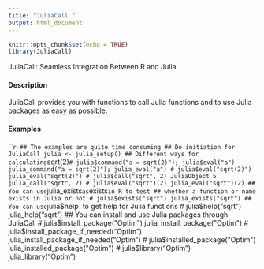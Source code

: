 ```yaml
---
title: "JuliaCall "
output: html_document
---
```


```r
knitr::opts_chunk$set(echo = TRUE)
library(JuliaCall)
```

JuliaCall: Seamless Integration Between R and Julia.

#### Description

JuliaCall provides you with functions to call Julia functions and to use Julia packages as easy as
possible.

#### Examples
```r

## The examples are quite time consuming
## Do initiation for JuliaCall
julia <- julia_setup()
## Different ways for calculating `sqrt(2)`
# julia$command("a = sqrt(2)"); julia$eval("a")
julia_command("a = sqrt(2)"); julia_eval("a")
# julia$eval("sqrt(2)")
julia_eval("sqrt(2)")
# julia$call("sqrt", 2)
JuliaObject 5
julia_call("sqrt", 2)
# julia$eval("sqrt")(2)
julia_eval("sqrt")(2)
## You can use `julia_exists` as `exists` in R to test
## whether a function or name exists in Julia or not
# julia$exists("sqrt")
julia_exists("sqrt")
## You can use `julia$help` to get help for Julia functions
# julia$help("sqrt")
julia_help("sqrt")
## You can install and use Julia packages through JuliaCall
# julia$install_package("Optim")
julia_install_package("Optim")
# julia$install_package_if_needed("Optim")
julia_install_package_if_needed("Optim")
# julia$installed_package("Optim")
julia_installed_package("Optim")
# julia$library("Optim")
julia_library("Optim")

